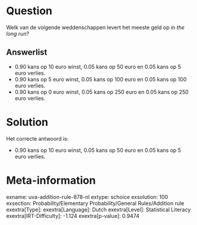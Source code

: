 Question
========

Welk van de volgende weddenschappen levert het meeste geld op *in the
long run*?

Answerlist
----------

* 0.90 kans op 10 euro winst, 0.05 kans op 50 euro en 0.05 kans op 5 euro verlies.
* 0.90 kans op 5 euro winst, 0.05 kans op 100 euro en 0.05 kans op 100 euro verlies.
* 0.90 kans op 0 euro winst, 0.05 kans op 250 euro en 0.05 kans op 250 euro verlies.

Solution
========

Het correcte antwoord is: 

* 0.90 kans op 10 euro winst, 0.05 kans op 50 euro en 0.05 kans op 5 euro verlies.

Meta-information
================
exname: uva-addition-rule-878-nl
extype: schoice
exsolution: 100
exsection: Probability/Elementary Probability/General Rules/Addition rule
exextra[Type]: 
exextra[Language]: Dutch
exextra[Level]: Statistical Literacy
exextra[IRT-Difficulty]: -1.124
exextra[p-value]: 0.9474
